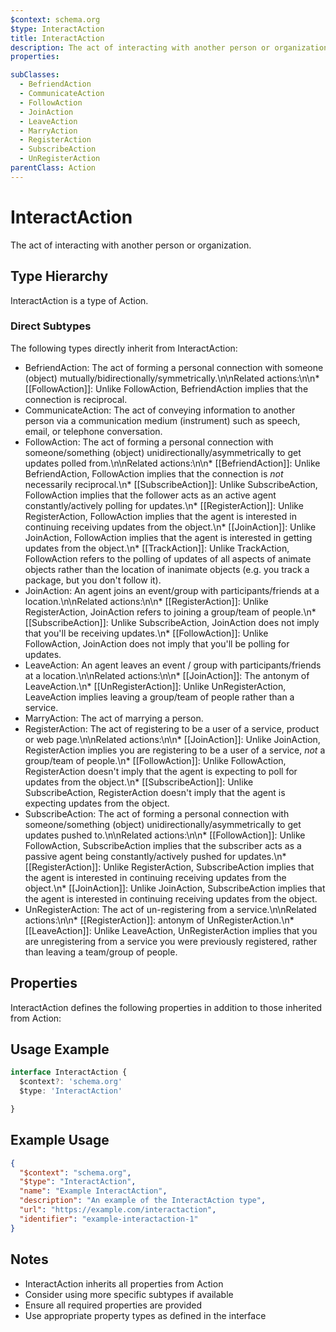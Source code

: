 ```yaml
---
$context: schema.org
$type: InteractAction
title: InteractAction
description: The act of interacting with another person or organization.
properties:

subClasses:
  - BefriendAction
  - CommunicateAction
  - FollowAction
  - JoinAction
  - LeaveAction
  - MarryAction
  - RegisterAction
  - SubscribeAction
  - UnRegisterAction
parentClass: Action
---
```


# InteractAction

The act of interacting with another person or organization.

## Type Hierarchy

InteractAction is a type of Action.

### Direct Subtypes

The following types directly inherit from InteractAction:

- BefriendAction: The act of forming a personal connection with someone (object) mutually/bidirectionally/symmetrically.\n\nRelated actions:\n\n* [[FollowAction]]: Unlike FollowAction, BefriendAction implies that the connection is reciprocal.
- CommunicateAction: The act of conveying information to another person via a communication medium (instrument) such as speech, email, or telephone conversation.
- FollowAction: The act of forming a personal connection with someone/something (object) unidirectionally/asymmetrically to get updates polled from.\n\nRelated actions:\n\n* [[BefriendAction]]: Unlike BefriendAction, FollowAction implies that the connection is *not* necessarily reciprocal.\n* [[SubscribeAction]]: Unlike SubscribeAction, FollowAction implies that the follower acts as an active agent constantly/actively polling for updates.\n* [[RegisterAction]]: Unlike RegisterAction, FollowAction implies that the agent is interested in continuing receiving updates from the object.\n* [[JoinAction]]: Unlike JoinAction, FollowAction implies that the agent is interested in getting updates from the object.\n* [[TrackAction]]: Unlike TrackAction, FollowAction refers to the polling of updates of all aspects of animate objects rather than the location of inanimate objects (e.g. you track a package, but you don't follow it).
- JoinAction: An agent joins an event/group with participants/friends at a location.\n\nRelated actions:\n\n* [[RegisterAction]]: Unlike RegisterAction, JoinAction refers to joining a group/team of people.\n* [[SubscribeAction]]: Unlike SubscribeAction, JoinAction does not imply that you'll be receiving updates.\n* [[FollowAction]]: Unlike FollowAction, JoinAction does not imply that you'll be polling for updates.
- LeaveAction: An agent leaves an event / group with participants/friends at a location.\n\nRelated actions:\n\n* [[JoinAction]]: The antonym of LeaveAction.\n* [[UnRegisterAction]]: Unlike UnRegisterAction, LeaveAction implies leaving a group/team of people rather than a service.
- MarryAction: The act of marrying a person.
- RegisterAction: The act of registering to be a user of a service, product or web page.\n\nRelated actions:\n\n* [[JoinAction]]: Unlike JoinAction, RegisterAction implies you are registering to be a user of a service, *not* a group/team of people.\n* [[FollowAction]]: Unlike FollowAction, RegisterAction doesn't imply that the agent is expecting to poll for updates from the object.\n* [[SubscribeAction]]: Unlike SubscribeAction, RegisterAction doesn't imply that the agent is expecting updates from the object.
- SubscribeAction: The act of forming a personal connection with someone/something (object) unidirectionally/asymmetrically to get updates pushed to.\n\nRelated actions:\n\n* [[FollowAction]]: Unlike FollowAction, SubscribeAction implies that the subscriber acts as a passive agent being constantly/actively pushed for updates.\n* [[RegisterAction]]: Unlike RegisterAction, SubscribeAction implies that the agent is interested in continuing receiving updates from the object.\n* [[JoinAction]]: Unlike JoinAction, SubscribeAction implies that the agent is interested in continuing receiving updates from the object.
- UnRegisterAction: The act of un-registering from a service.\n\nRelated actions:\n\n* [[RegisterAction]]: antonym of UnRegisterAction.\n* [[LeaveAction]]: Unlike LeaveAction, UnRegisterAction implies that you are unregistering from a service you were previously registered, rather than leaving a team/group of people.

## Properties

InteractAction defines the following properties in addition to those inherited from Action:



## Usage Example

```typescript
interface InteractAction {
  $context?: 'schema.org'
  $type: 'InteractAction'

}
```

## Example Usage

```json
{
  "$context": "schema.org",
  "$type": "InteractAction",
  "name": "Example InteractAction",
  "description": "An example of the InteractAction type",
  "url": "https://example.com/interactaction",
  "identifier": "example-interactaction-1"
}
```

## Notes

- InteractAction inherits all properties from Action
- Consider using more specific subtypes if available
- Ensure all required properties are provided
- Use appropriate property types as defined in the interface

